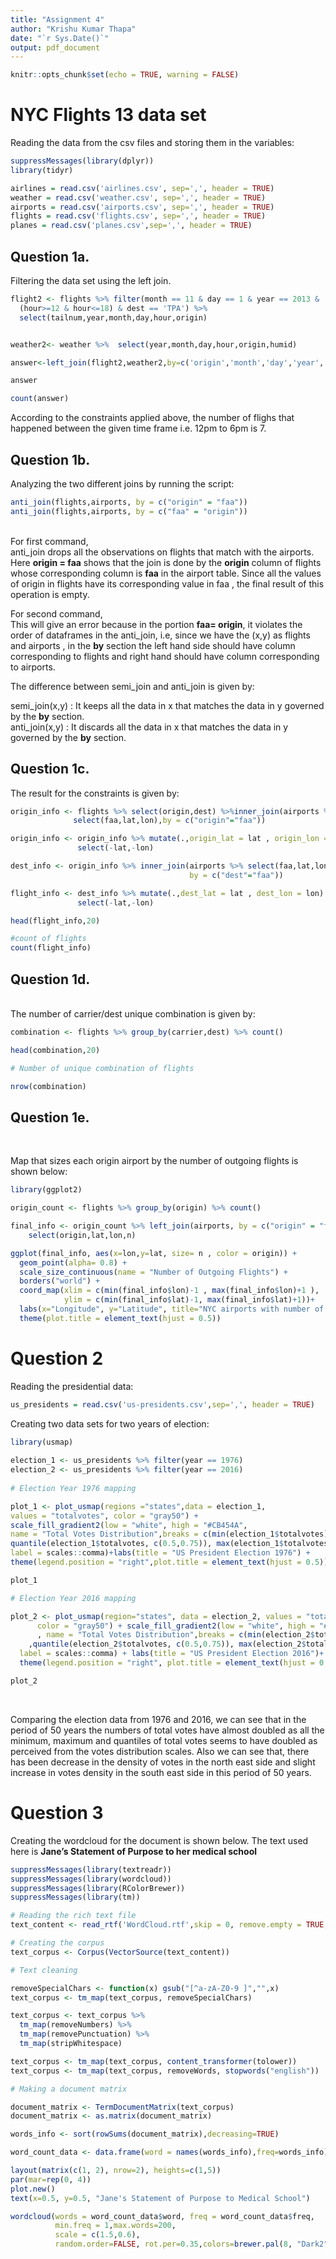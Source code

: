 ```yaml
---
title: "Assignment 4"
author: "Krishu Kumar Thapa"
date: "`r Sys.Date()`"
output: pdf_document
---
```


```r
knitr::opts_chunk$set(echo = TRUE, warning = FALSE)

```

# NYC Flights 13 data set

Reading the data from the csv files and storing them in the variables:

```r

suppressMessages(library(dplyr))
library(tidyr)

airlines = read.csv('airlines.csv', sep=',', header = TRUE)
weather = read.csv('weather.csv', sep=',', header = TRUE)
airports = read.csv('airports.csv', sep=',', header = TRUE)
flights = read.csv('flights.csv', sep=',', header = TRUE)
planes = read.csv('planes.csv',sep=',', header = TRUE)

```

## Question 1a.

Filtering the data set using the left join.

```r

flight2 <- flights %>% filter(month == 11 & day == 1 & year == 2013 & 
  (hour>=12 & hour<=18) & dest == 'TPA') %>% 
  select(tailnum,year,month,day,hour,origin)


weather2<- weather %>%  select(year,month,day,hour,origin,humid)

answer<-left_join(flight2,weather2,by=c('origin','month','day','year','hour'))

answer

count(answer)

```

According to the constraints applied above, the number of flighs that happened between the given time frame i.e. 12pm to 6pm is 7.

## Question 1b.

Analyzing the two different joins by running the script:\

```r

anti_join(flights,airports, by = c("origin" = "faa"))
anti_join(flights,airports, by = c("faa" = "origin"))
```
\
For first command,\
anti_join drops all the observations on flights that match with the airports. Here **origin = faa** shows that the join is done by
the **origin** column of flights whose corresponding column is **faa** in the airport table. Since all the values of origin in flights  have its corresponding value in faa , the final result of this operation is empty.\

For second command,\
 This will give an error because in the portion **faa= origin**, it violates the order of dataframes in the anti_join, i.e, since we have the (x,y) as flights and airports , in the **by** section the left hand side should have column corresponding to flights and right hand should have column corresponding to airports.\
 
 The difference between semi_join and anti_join is given by:\
 
 semi_join(x,y) : It keeps all the data in x that matches the data in y governed by the **by** section.\
 anti_join(x,y) : It discards all the data in x that matches the data in y governed by the **by** section.
 
## Question 1c.

The result for the constraints is given by:\

```r

origin_info <- flights %>% select(origin,dest) %>%inner_join(airports %>% 
              select(faa,lat,lon),by = c("origin"="faa"))

origin_info <- origin_info %>% mutate(.,origin_lat = lat , origin_lon = lon)%>% 
               select(-lat,-lon)

dest_info <- origin_info %>% inner_join(airports %>% select(faa,lat,lon),
                                        by = c("dest"="faa"))

flight_info <- dest_info %>% mutate(.,dest_lat = lat , dest_lon = lon) %>% 
               select(-lat,-lon)

head(flight_info,20)

#count of flights
count(flight_info)

```

## Question 1d.
\
The number of carrier/dest unique combination is given by:\

```r

combination <- flights %>% group_by(carrier,dest) %>% count() 

head(combination,20)

# Number of unique combination of flights

nrow(combination)
```
## Question 1e.
\

Map that sizes each origin airport by the number of outgoing flights is shown below:

```r
library(ggplot2)

origin_count <- flights %>% group_by(origin) %>% count()  

final_info <- origin_count %>% left_join(airports, by = c("origin" = "faa")) %>%
    select(origin,lat,lon,n)

ggplot(final_info, aes(x=lon,y=lat, size= n , color = origin)) +
  geom_point(alpha= 0.8) + 
  scale_size_continuous(name = "Number of Outgoing Flights") +
  borders("world") +
  coord_map(xlim = c(min(final_info$lon)-1 , max(final_info$lon)+1 ), 
            ylim = c(min(final_info$lat)-1, max(final_info$lat)+1))+
  labs(x="Longitude", y="Latitude", title="NYC airports with number of Outgoing Flights")+
  theme(plot.title = element_text(hjust = 0.5))
```
# Question 2

Reading the presidential data:

```r
us_presidents = read.csv('us-presidents.csv',sep=',', header = TRUE)

```
Creating two data sets for two years of election:\

```r

library(usmap)
 
election_1 <- us_presidents %>% filter(year == 1976)
election_2 <- us_presidents %>% filter(year == 2016)
 
# Election Year 1976 mapping

plot_1 <- plot_usmap(regions ="states",data = election_1,
values = "totalvotes", color = "gray50") + 
scale_fill_gradient2(low = "white", high = "#CB454A", 
name = "Total Votes Distribution",breaks = c(min(election_1$totalvotes),
quantile(election_1$totalvotes, c(0.5,0.75)), max(election_1$totalvotes)),
label = scales::comma)+labs(title = "US President Election 1976") +
theme(legend.position = "right",plot.title = element_text(hjust = 0.5))

plot_1

# Election Year 2016 mapping

plot_2 <- plot_usmap(region="states", data = election_2, values = "totalvotes", 
      color = "gray50") + scale_fill_gradient2(low = "white", high = "#CB454A"
      , name = "Total Votes Distribution",breaks = c(min(election_2$totalvotes)
    ,quantile(election_2$totalvotes, c(0.5,0.75)), max(election_2$totalvotes)),
  label = scales::comma) + labs(title = "US President Election 2016")+
  theme(legend.position = "right", plot.title = element_text(hjust = 0.5))

plot_2

```
\

Comparing the election data from 1976 and 2016, we can see that in the period of 50 years the numbers of total votes have almost doubled as all the minimum, maximum and quantiles of total votes seems to have doubled as perceived from the votes distribution scales. Also we can see that, there has been decrease in the density of votes in the north east side and slight increase in votes density in the south east side in this period of 50 years.\

# Question 3

Creating the wordcloud for the document is shown below. The text used here is **Jane's Statement of Purpose to her medical school**

```r

suppressMessages(library(textreadr))
suppressMessages(library(wordcloud))
suppressMessages(library(RColorBrewer))
suppressMessages(library(tm))

# Reading the rich text file
text_content <- read_rtf('WordCloud.rtf',skip = 0, remove.empty = TRUE, trim = TRUE)

# Creating the corpus
text_corpus <- Corpus(VectorSource(text_content))

# Text cleaning

removeSpecialChars <- function(x) gsub("[^a-zA-Z0-9 ]","",x)
text_corpus <- tm_map(text_corpus, removeSpecialChars)

text_corpus <- text_corpus %>%
  tm_map(removeNumbers) %>%
  tm_map(removePunctuation) %>%
  tm_map(stripWhitespace)

text_corpus <- tm_map(text_corpus, content_transformer(tolower))
text_corpus <- tm_map(text_corpus, removeWords, stopwords("english"))

# Making a document matrix

document_matrix <- TermDocumentMatrix(text_corpus)
document_matrix <- as.matrix(document_matrix)

words_info <- sort(rowSums(document_matrix),decreasing=TRUE) 

word_count_data <- data.frame(word = names(words_info),freq=words_info)

layout(matrix(c(1, 2), nrow=2), heights=c(1,5))
par(mar=rep(0, 4))
plot.new()
text(x=0.5, y=0.5, "Jane's Statement of Purpose to Medical School")

wordcloud(words = word_count_data$word, freq = word_count_data$freq, 
          min.freq = 1,max.words=200, 
          scale = c(1.5,0.6),
          random.order=FALSE, rot.per=0.35,colors=brewer.pal(8, "Dark2"))


```
